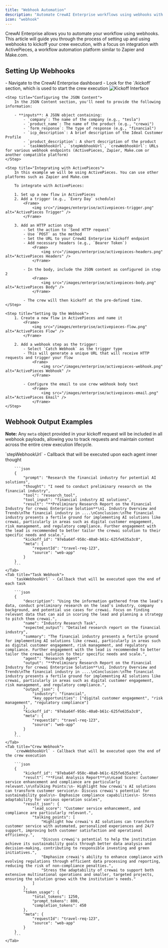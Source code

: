 ```yaml
---
title: "Webhook Automation"
description: "Automate CrewAI Enterprise workflows using webhooks with platforms like ActivePieces, Zapier, and Make.com"
icon: "webhook"
---
```


CrewAI Enterprise allows you to automate your workflow using webhooks. This article will guide you through the process of setting up and using webhooks to kickoff your crew execution, with a focus on integration with ActivePieces, a workflow automation platform similar to Zapier and Make.com.

## Setting Up Webhooks

<Steps>
    <Step title="Accessing the Kickoff Interface">
        - Navigate to the CrewAI Enterprise dashboard
        - Look for the `/kickoff` section, which is used to start the crew execution
            <Frame>
                <img src="/images/enterprise/kickoff-interface.png" alt="Kickoff Interface" />
            </Frame>
    </Step>

    <Step title="Configuring the JSON Content">
        In the JSON Content section, you'll need to provide the following information:

        - **inputs**: A JSON object containing:
            - `company`: The name of the company (e.g., "tesla")
            - `product_name`: The name of the product (e.g., "crewai")
            - `form_response`: The type of response (e.g., "financial")
            - `icp_description`: A brief description of the Ideal Customer Profile
            - `product_description`: A short description of the product
            - `taskWebhookUrl`, `stepWebhookUrl`, `crewWebhookUrl`: URLs for various webhook endpoints (ActivePieces, Zapier, Make.com or another compatible platform)
    </Step>

    <Step title="Integrating with ActivePieces">
        In this example we will be using ActivePieces. You can use other platforms such as Zapier and Make.com

        To integrate with ActivePieces:

        1. Set up a new flow in ActivePieces
        2. Add a trigger (e.g., `Every Day` schedule)
            <Frame>
                <img src="/images/enterprise/activepieces-trigger.png" alt="ActivePieces Trigger" />
            </Frame>

        3. Add an HTTP action step
            - Set the action to `Send HTTP request`
            - Use `POST` as the method
            - Set the URL to your CrewAI Enterprise kickoff endpoint
            - Add necessary headers (e.g., `Bearer Token`)
                <Frame>
                    <img src="/images/enterprise/activepieces-headers.png" alt="ActivePieces Headers" />
                </Frame>

            - In the body, include the JSON content as configured in step 2
                <Frame>
                    <img src="/images/enterprise/activepieces-body.png" alt="ActivePieces Body" />
                </Frame>

            - The crew will then kickoff at the pre-defined time.
    </Step>

    <Step title="Setting Up the Webhook">
        1. Create a new flow in ActivePieces and name it 
            <Frame>
                <img src="/images/enterprise/activepieces-flow.png" alt="ActivePieces Flow" />
            </Frame>

        2. Add a webhook step as the trigger:
            - Select `Catch Webhook` as the trigger type
            - This will generate a unique URL that will receive HTTP requests and trigger your flow
                <Frame>
                    <img src="/images/enterprise/activepieces-webhook.png" alt="ActivePieces Webhook" />
                </Frame>

            - Configure the email to use crew webhook body text
                <Frame>
                    <img src="/images/enterprise/activepieces-email.png" alt="ActivePieces Email" />
                </Frame>
    </Step>
</Steps>

## Webhook Output Examples

**Note:** Any `meta` object provided in your kickoff request will be included in all webhook payloads, allowing you to track requests and maintain context across the entire crew execution lifecycle.

<Tabs>
    <Tab title="Step Webhook">
        `stepWebhookUrl` - Callback that will be executed upon each agent inner thought

        ```json
        {
            "prompt": "Research the financial industry for potential AI solutions",
            "thought": "I need to conduct preliminary research on the financial industry",
            "tool": "research_tool",
            "tool_input": "financial industry AI solutions",
            "result": "**Preliminary Research Report on the Financial Industry for crewai Enterprise Solution**\n1. Industry Overview and Trends\nThe financial industry in ....\nConclusion:\nThe financial industry presents a fertile ground for implementing AI solutions like crewai, particularly in areas such as digital customer engagement, risk management, and regulatory compliance. Further engagement with the lead is recommended to better tailor the crewai solution to their specific needs and scale.",
            "kickoff_id": "97eba64f-958c-40a0-b61c-625fe635a3c0",
            "meta": {
                "requestId": "travel-req-123",
                "source": "web-app"
            }
        }
        ```
    </Tab>
    <Tab title="Task Webhook">
        `taskWebhookUrl` - Callback that will be executed upon the end of each task

        ```json
        {
            "description": "Using the information gathered from the lead's data, conduct preliminary research on the lead's industry, company background, and potential use cases for crewai. Focus on finding relevant data that can aid in scoring the lead and planning a strategy to pitch them crewai.",
            "name": "Industry Research Task",
            "expected_output": "Detailed research report on the financial industry",
            "summary": "The financial industry presents a fertile ground for implementing AI solutions like crewai, particularly in areas such as digital customer engagement, risk management, and regulatory compliance. Further engagement with the lead is recommended to better tailor the crewai solution to their specific needs and scale.",
            "agent": "Research Agent",
            "output": "**Preliminary Research Report on the Financial Industry for crewai Enterprise Solution**\n1. Industry Overview and Trends\nThe financial industry in ....\nConclusion:\nThe financial industry presents a fertile ground for implementing AI solutions like crewai, particularly in areas such as digital customer engagement, risk management, and regulatory compliance.",
            "output_json": {
                "industry": "financial",
                "key_opportunities": ["digital customer engagement", "risk management", "regulatory compliance"]
            },
            "kickoff_id": "97eba64f-958c-40a0-b61c-625fe635a3c0",
            "meta": {
                "requestId": "travel-req-123",
                "source": "web-app"
            }
        }
        ```
    </Tab>
    <Tab title="Crew Webhook">
        `crewWebhookUrl` - Callback that will be executed upon the end of the crew execution

        ```json
        {
            "kickoff_id": "97eba64f-958c-40a0-b61c-625fe635a3c0",
            "result": "**Final Analysis Report**\n\nLead Score: Customer service enhancement and compliance are particularly relevant.\n\nTalking Points:\n- Highlight how crewai's AI solutions can transform customer service\n- Discuss crewai's potential for sustainability goals\n- Emphasize compliance capabilities\n- Stress adaptability for various operation scales",
            "result_json": {
                "lead_score": "Customer service enhancement, and compliance are particularly relevant.",
                "talking_points": [
                    "Highlight how crewai's AI solutions can transform customer service with automated, personalized experiences and 24/7 support, improving both customer satisfaction and operational efficiency.",
                    "Discuss crewai's potential to help the institution achieve its sustainability goals through better data analysis and decision-making, contributing to responsible investing and green initiatives.",
                    "Emphasize crewai's ability to enhance compliance with evolving regulations through efficient data processing and reporting, reducing the risk of non-compliance penalties.",
                    "Stress the adaptability of crewai to support both extensive multinational operations and smaller, targeted projects, ensuring the solution grows with the institution's needs."
                ]
            },
            "token_usage": {
                "total_tokens": 1250,
                "prompt_tokens": 800,
                "completion_tokens": 450
            },
            "meta": {
                "requestId": "travel-req-123",
                "source": "web-app"
            }
        }
        ```
    </Tab>
</Tabs> 